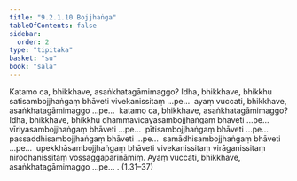 ```yaml
---
title: "9.2.1.10 Bojjhaṅga"
tableOfContents: false
sidebar:
  order: 2
type: "tipitaka"
basket: "su"
book: "sala"
---
```



<DynamicBreadcrumb />

<Paragraph number="1705" book="sala">
Katamo ca, bhikkhave, asaṅkhatagāmimaggo? Idha, bhikkhave, bhikkhu satisambojjhaṅgaṃ bhāveti vivekanissitaṃ …pe…  ayaṃ vuccati, bhikkhave, asaṅkhatagāmimaggo …pe…  katamo ca, bhikkhave, asaṅkhatagāmimaggo? Idha, bhikkhave, bhikkhu dhammavicayasambojjhaṅgaṃ bhāveti …pe…  vīriyasambojjhaṅgaṃ bhāveti …pe…  pītisambojjhaṅgaṃ bhāveti …pe…  passaddhisambojjhaṅgaṃ bhāveti …pe…  samādhisambojjhaṅgaṃ bhāveti …pe…  upekkhāsambojjhaṅgaṃ bhāveti vivekanissitaṃ virāganissitaṃ nirodhanissitaṃ vossaggapariṇāmiṃ. Ayaṃ vuccati, bhikkhave, asaṅkhatagāmimaggo …pe… . (1.31–37)
</Paragraph>